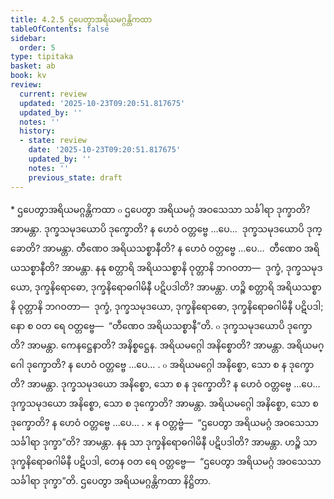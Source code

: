 ```yaml
---
title: 4.2.5 ဌပေတွာအရိယမဂ္ဂန္တိကထာ
tableOfContents: false
sidebar:
  order: 5
type: tipitaka
basket: ab
book: kv
review:
  current: review
  updated: '2025-10-23T09:20:51.817675'
  updated_by: ''
  notes: ''
  history:
  - state: review
    date: '2025-10-23T09:20:51.817675'
    updated_by: ''
    notes: ''
    previous_state: draft
---
```



<ReviewStatus review={frontmatter.review} showDetails={true} />

<HypothesisAnnotation frontmatter={frontmatter} />

<DynamicBreadcrumb />

<Paragraph type="center" book="kv">
* ဌပေတွာအရိယမဂ္ဂန္တိကထာ
</Paragraph>

<Division number="789" book="kv" e="ch" v="32" p="398">

<Paragraph number="2460" book="kv">
๐ ဌပေတွာ အရိယမဂ္ဂံ အဝသေသာ သင်္ခါရာ ဒုက္ခာတိ? အာမန္တာ. ဒုက္ခသမုဒယောပိ ဒုက္ခောတိ? န ဟေဝံ ဝတ္တဗ္ဗေ …ပေ…  ဒုက္ခသမုဒယောပိ ဒုက္ခောတိ? အာမန္တာ. တီဏေဝ အရိယသစ္စာနီတိ? န ဟေဝံ ဝတ္တဗ္ဗေ …ပေ…  တီဏေဝ အရိယသစ္စာနီတိ? အာမန္တာ. နနု စတ္တာရိ အရိယသစ္စာနိ ဝုတ္တာနိ ဘဂဝတာ—  ဒုက္ခံ, ဒုက္ခသမုဒယော, ဒုက္ခနိရောဓော, ဒုက္ခနိရောဓဂါမိနီ ပဋိပဒါတိ? အာမန္တာ. ဟဉ္စိ စတ္တာရိ အရိယသစ္စာနိ ဝုတ္တာနိ ဘဂဝတာ—  ဒုက္ခံ, ဒုက္ခသမုဒယော, ဒုက္ခနိရောဓော, ဒုက္ခနိရောဓဂါမိနီ ပဋိပဒါ; နော စ ဝတ ရေ ဝတ္တဗ္ဗေ—  “တီဏေဝ အရိယသစ္စာနီ”တိ.
</Paragraph>

<Paragraph number="2461" book="kv">
๐ ဒုက္ခသမုဒယောပိ ဒုက္ခောတိ? အာမန္တာ. ကေနဋ္ဌေနာတိ? အနိစ္စဋ္ဌေန. အရိယမဂ္ဂေါ အနိစ္စောတိ? အာမန္တာ. အရိယမဂ္ဂေါ ဒုက္ခောတိ? န ဟေဝံ ဝတ္တဗ္ဗေ …ပေ… .
</Paragraph>

<Paragraph number="2462" book="kv">
๐ အရိယမဂ္ဂေါ အနိစ္စော, သော စ န ဒုက္ခောတိ? အာမန္တာ. ဒုက္ခသမုဒယော အနိစ္စော, သော စ န ဒုက္ခောတိ? န ဟေဝံ ဝတ္တဗ္ဗေ …ပေ…  ဒုက္ခသမုဒယော အနိစ္စော, သော စ ဒုက္ခောတိ? အာမန္တာ. အရိယမဂ္ဂေါ အနိစ္စော, သော စ ဒုက္ခောတိ? န ဟေဝံ ဝတ္တဗ္ဗေ …ပေ… .
</Paragraph>

</Division>
<Division number="790" book="kv" e="ch" v="32" p="398">

<Paragraph number="2463" book="kv">
× န ဝတ္တဗ္ဗံ—  “ဌပေတွာ အရိယမဂ္ဂံ အဝသေသာ သင်္ခါရာ ဒုက္ခာ”တိ? အာမန္တာ. နနု သာ ဒုက္ခနိရောဓဂါမိနီ ပဋိပဒါတိ? အာမန္တာ. ဟဉ္စိ သာ ဒုက္ခနိရောဓဂါမိနီ ပဋိပဒါ, တေန ဝတ ရေ ဝတ္တဗ္ဗေ—  “ဌပေတွာ အရိယမဂ္ဂံ အဝသေသာ သင်္ခါရာ ဒုက္ခာ”တိ.

</Paragraph>
</Division>

<Paragraph number="2464" type="center" book="kv">
ဌပေတွာ အရိယမဂ္ဂန္တိကထာ နိဋ္ဌိတာ.
</Paragraph>
